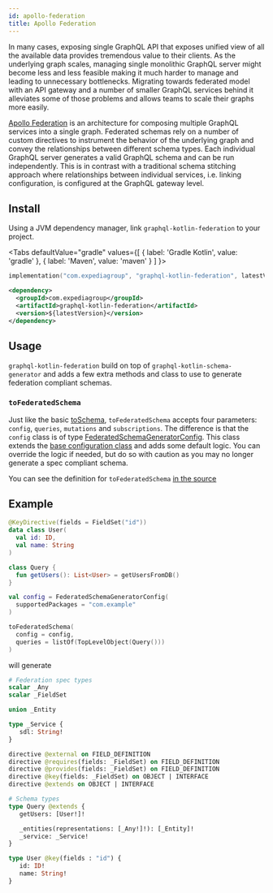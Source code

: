 ```yaml
---
id: apollo-federation
title: Apollo Federation
---
```



In many cases, exposing single GraphQL API that exposes unified view of all the available data provides tremendous value
to their clients. As the underlying graph scales, managing single monolithic GraphQL server might become less and less
feasible making it much harder to manage and leading to unnecessary bottlenecks. Migrating towards federated model with
an API gateway and a number of smaller GraphQL services behind it alleviates some of those problems and allows teams to
scale their graphs more easily.

[Apollo Federation](https://www.apollographql.com/docs/apollo-server/federation/introduction/) is an architecture for
composing multiple GraphQL services into a single graph. Federated schemas rely on a number of custom directives to
instrument the behavior of the underlying graph and convey the relationships between different schema types. Each individual
GraphQL server generates a valid GraphQL schema and can be run independently. This is in contrast with a traditional schema
stitching approach where relationships between individual services, i.e. linking configuration, is configured at the GraphQL
gateway level.

## Install

Using a JVM dependency manager, link `graphql-kotlin-federation` to your project.

<Tabs
  defaultValue="gradle"
  values={[
    { label: 'Gradle Kotlin', value: 'gradle' },
    { label: 'Maven', value: 'maven' }
  ]
  }>

  <TabItem value="gradle">

```kotlin
implementation("com.expediagroup", "graphql-kotlin-federation", latestVersion)
```

  </TabItem>
  <TabItem value="maven">

```xml
<dependency>
  <groupId>com.expediagroup</groupId>
  <artifactId>graphql-kotlin-federation</artifactId>
  <version>${latestVersion}</version>
</dependency>
```

  </TabItem>
</Tabs>

## Usage

`graphql-kotlin-federation` build on top of `graphql-kotlin-schema-generator` and adds a few extra methods and class to use to generate federation
compliant schemas.

### `toFederatedSchema`

Just like the basic [toSchema](../schema-generator-getting-started.mdx), `toFederatedSchema` accepts four parameters: `config`, `queries`, `mutations` and `subscriptions`.
The difference is that the `config` class is of type [FederatedSchemaGeneratorConfig](https://github.com/ExpediaGroup/graphql-kotlin/blob/master/generator/graphql-kotlin-federation/src/main/kotlin/com/expediagroup/graphql/generator/federation/FederatedSchemaGeneratorConfig.kt).
This class extends the [base configuration class](../customizing-schemas/generator-config.md) and adds some default logic. You can override the logic if needed, but do so with caution as you may no longer generate a spec compliant schema.

You can see the definition for `toFederatedSchema` [in the
source](https://github.com/ExpediaGroup/graphql-kotlin/blob/master/generator/graphql-kotlin-federation/src/main/kotlin/com/expediagroup/graphql/generator/federation/toFederatedSchema.kt)

## Example

```kotlin
@KeyDirective(fields = FieldSet("id"))
data class User(
  val id: ID,
  val name: String
)

class Query {
  fun getUsers(): List<User> = getUsersFromDB()
}

val config = FederatedSchemaGeneratorConfig(
  supportedPackages = "com.example"
)

toFederatedSchema(
  config = config,
  queries = listOf(TopLevelObject(Query()))
)
```

will generate

```graphql
# Federation spec types
scalar _Any
scalar _FieldSet

union _Entity

type _Service {
   sdl: String!
}

directive @external on FIELD_DEFINITION
directive @requires(fields: _FieldSet) on FIELD_DEFINITION
directive @provides(fields: _FieldSet) on FIELD_DEFINITION
directive @key(fields: _FieldSet) on OBJECT | INTERFACE
directive @extends on OBJECT | INTERFACE

# Schema types
type Query @extends {
   getUsers: [User!]!

   _entities(representations: [_Any!]!): [_Entity]!
   _service: _Service!
}

type User @key(fields : "id") {
   id: ID!
   name: String!
}
```
